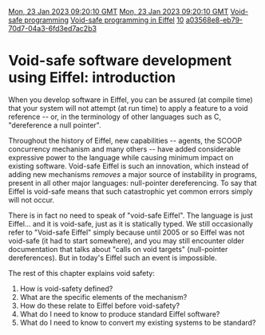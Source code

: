 [[Property:modification_date|Mon, 23 Jan 2023 09:20:10 GMT]]
[[Property:publication_date|Mon, 23 Jan 2023 09:20:10 GMT]]
[[Property:link_title|Void-safe programming]]
[[Property:title|Void-safe programming in Eiffel]]
[[Property:weight|10]]
[[Property:uuid|a03568e8-eb79-70d7-04a3-6fd3ed7ac2b3]]
=Void-safe software development using Eiffel: introduction=

When you develop software in Eiffel, you can be assured (at compile time) that your system will not attempt (at run time) to apply a feature to a void reference -- or, in the terminology of other languages such as C, "dereference a null pointer".

Throughout the history of Eiffel, new capabilities -- agents, the SCOOP concurrency mechanism and many others -- have added considerable expressive power to the language while causing minimum impact on existing software. Void-safe Eiffel is such an innovation, which instead of adding new mechanisms ''removes'' a major source of instability in programs, present in all other major languages: null-pointer dereferencing. To say that Eiffel is void-safe means that such catastrophic yet common errors simply will not occur.

There is in fact no need to speak of "void-safe Eiffel". The language is just Eiffel... and it is void-safe, just as it is statically typed.  We still occasionally refer to "Void-safe Eiffel" simply because until 2005 or so Eiffel was not void-safe (it had to start somewhere), and you may still encounter older documentation that talks about "calls on void targets" (null-pointer dereferences). But in today's Eiffel such an event is impossible. 

The rest of this chapter explains void safety:

# How is void-safety defined?
# What are the specific elements of the mechanism?
# How do these relate to Eiffel before void-safety?
# What do I need to know to produce standard Eiffel software?
# What do I need to know to convert my existing systems to be standard?




